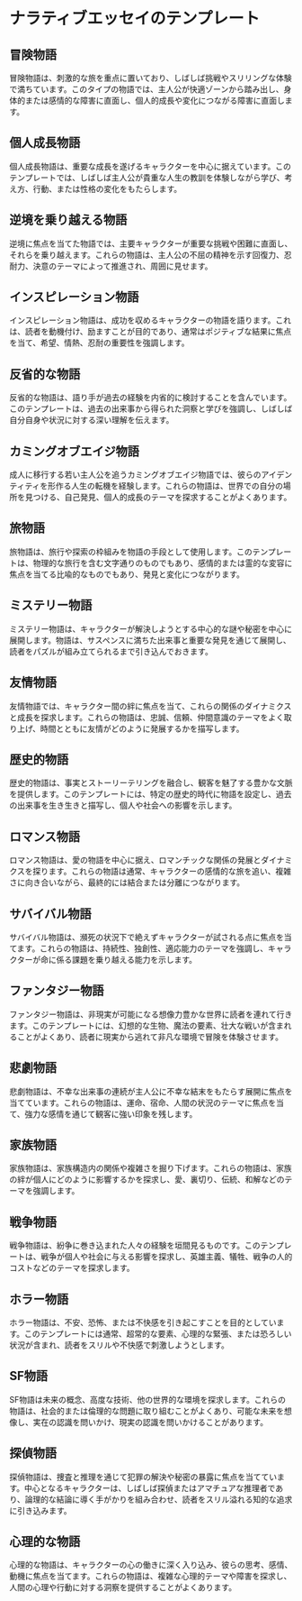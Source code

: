 # ナラティブエッセイのテンプレート


<div style={{ width: "100%", padding: 20, height: "70vh" }}>
  <Chat
    welcome={"こんにちは、どの種類のテンプレートを議論したいですか？もしくは生成しますか？"}
    teacherName={"アレックス"}
    systemPrompt={"このユーザーが望んでいるエッセイのテンプレートを見つけるのを手伝ってください！"}
  />
</div>

## 冒険物語

冒険物語は、刺激的な旅を重点に置いており、しばしば挑戦やスリリングな体験で満ちています。このタイプの物語では、主人公が快適ゾーンから踏み出し、身体的または感情的な障害に直面し、個人的成長や変化につながる障害に直面します。

## 個人成長物語

個人成長物語は、重要な成長を遂げるキャラクターを中心に据えています。このテンプレートでは、しばしば主人公が貴重な人生の教訓を体験しながら学び、考え方、行動、または性格の変化をもたらします。

## 逆境を乗り越える物語

逆境に焦点を当てた物語では、主要キャラクターが重要な挑戦や困難に直面し、それらを乗り越えます。これらの物語は、主人公の不屈の精神を示す回復力、忍耐力、決意のテーマによって推進され、周囲に見せます。

## インスピレーション物語

インスピレーション物語は、成功を収めるキャラクターの物語を語ります。これは、読者を動機付け、励ますことが目的であり、通常はポジティブな結果に焦点を当て、希望、情熱、忍耐の重要性を強調します。

## 反省的な物語

反省的な物語は、語り手が過去の経験を内省的に検討することを含んでいます。このテンプレートは、過去の出来事から得られた洞察と学びを強調し、しばしば自分自身や状況に対する深い理解を伝えます。

## カミングオブエイジ物語

成人に移行する若い主人公を追うカミングオブエイジ物語では、彼らのアイデンティティを形作る人生の転機を経験します。これらの物語は、世界での自分の場所を見つける、自己発見、個人的成長のテーマを探求することがよくあります。

## 旅物語

旅物語は、旅行や探索の枠組みを物語の手段として使用します。このテンプレートは、物理的な旅行を含む文字通りのものでもあり、感情的または霊的な変容に焦点を当てる比喩的なものでもあり、発見と変化につながります。

## ミステリー物語

ミステリー物語は、キャラクターが解決しようとする中心的な謎や秘密を中心に展開します。物語は、サスペンスに満ちた出来事と重要な発見を通じて展開し、読者をパズルが組み立てられるまで引き込んでおきます。

## 友情物語

友情物語では、キャラクター間の絆に焦点を当て、これらの関係のダイナミクスと成長を探求します。これらの物語は、忠誠、信頼、仲間意識のテーマをよく取り上げ、時間とともに友情がどのように発展するかを描写します。

## 歴史的物語

歴史的物語は、事実とストーリーテリングを融合し、観客を魅了する豊かな文脈を提供します。このテンプレートには、特定の歴史的時代に物語を設定し、過去の出来事を生き生きと描写し、個人や社会への影響を示します。

## ロマンス物語

ロマンス物語は、愛の物語を中心に据え、ロマンチックな関係の発展とダイナミクスを探ります。これらの物語は通常、キャラクターの感情的な旅を追い、複雑さに向き合いながら、最終的には結合または分離につながります。

## サバイバル物語

サバイバル物語は、瀕死の状況下で絶えずキャラクターが試される点に焦点を当てます。これらの物語は、持続性、独創性、適応能力のテーマを強調し、キャラクターが命に係る課題を乗り越える能力を示します。

## ファンタジー物語

ファンタジー物語は、非現実が可能になる想像力豊かな世界に読者を連れて行きます。このテンプレートには、幻想的な生物、魔法の要素、壮大な戦いが含まれることがよくあり、読者に現実から逃れて非凡な環境で冒険を体験させます。

## 悲劇物語

悲劇物語は、不幸な出来事の連続が主人公に不幸な結末をもたらす展開に焦点を当てています。これらの物語は、運命、宿命、人間の状況のテーマに焦点を当て、強力な感情を通じて観客に強い印象を残します。

## 家族物語

家族物語は、家族構造内の関係や複雑さを掘り下げます。これらの物語は、家族の絆が個人にどのように影響するかを探求し、愛、裏切り、伝統、和解などのテーマを強調します。

## 戦争物語

戦争物語は、紛争に巻き込まれた人々の経験を垣間見るものです。このテンプレートは、戦争が個人や社会に与える影響を探求し、英雄主義、犠牲、戦争の人的コストなどのテーマを探求します。

## ホラー物語

ホラー物語は、不安、恐怖、または不快感を引き起こすことを目的としています。このテンプレートには通常、超常的な要素、心理的な緊張、または恐ろしい状況が含まれ、読者をスリルや不快感で刺激しようとします。

## SF物語

SF物語は未来の概念、高度な技術、他の世界的な環境を探求します。これらの物語は、社会的または倫理的な問題に取り組むことがよくあり、可能な未来を想像し、実在の認識を問いかけ、現実の認識を問いかけることがあります。

## 探偵物語

探偵物語は、捜査と推理を通じて犯罪の解決や秘密の暴露に焦点を当てています。中心となるキャラクターは、しばしば探偵またはアマチュアな推理者であり、論理的な結論に導く手がかりを組み合わせ、読者をスリル溢れる知的な追求に引き込みます。

## 心理的な物語

心理的な物語は、キャラクターの心の働きに深く入り込み、彼らの思考、感情、動機に焦点を当てます。これらの物語は、複雑な心理的テーマや障害を探求し、人間の心理や行動に対する洞察を提供することがよくあります。

